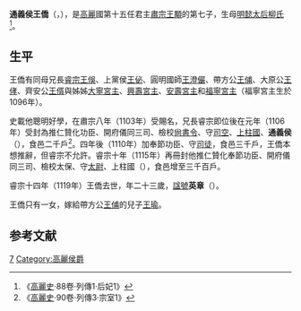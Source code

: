 '''通義侯王僑'''（{{lang-ko|'''통의후 왕교'''}}，{{bd|1097年||1119年|5月30日（四月十九）}}），是[[高麗|高麗]]國第十五任君主[[高麗肅宗|肅宗王顒]]的第七子，生母[[明懿太后|明懿太后柳氏]]<ref>《[[高麗史|高麗史]]·88卷·列傳1·后妃1》</ref>。

==生平==
王僑有同母兄長[[高麗睿宗|睿宗王俁]]、上黨侯[[王佖_(高麗)|王佖]]、圓明國師[[王澄儼|王澄儼]]、帶方公[[王俌|王俌]]、大原公[[王侾|王侾]]、齊安公[[王偦|王偦]]與姊姊[[大寧宮主|大寧宮主]]、[[興壽宮主|興壽宮主]]、[[安壽宮主|安壽宮主]]和[[福寧宮主|福寧宮主]]（福寧宮主生於1096年）。

史載他聰明好學，在肅宗八年（1103年）受賜名，兄長睿宗即位後在元年（1106年）受封為推仁贊化功臣、開府儀同三司、檢校[[尙書令|尙書令]]、守[[司空|司空]]、[[上柱國|上柱國]]、'''通義侯'''（{{lang-ko|추인찬화공신 개부의동삼사 검교상서령 수사공 상주국 '''통의후'''}}），食邑二千戶<ref>《[[高麗史|高麗史]]·90卷·列傳3·宗室1》</ref>。四年後（1110年）加奉節功臣、守[[司徒|司徒]]，食邑三千戶，王僑本想推辭，但睿宗不允許。睿宗十年（1115年）再冊封他推仁贊化奉節功臣、開府儀同三司、檢校太保、守[[太尉|太尉]]、上柱國（{{lang-ko|추인찬화봉절공신 개부의동삼사 검교태보 수태위 상주국}}），食邑增至三千百戶。

睿宗十四年（1119年）王僑去世，年二十三歲，[[諡號|諡號]]'''英章'''（{{lang|ko|'''영장'''}}）。

王僑只有一女，嫁給帶方公[[王俌|王俌]]的兒子[[王瑜_(高麗)|王瑜]]。

==参考文献==
{{reflist}}

[[Category:高麗肅宗王子|7]]
[[Category:高麗侯爵|Category:高麗侯爵]]